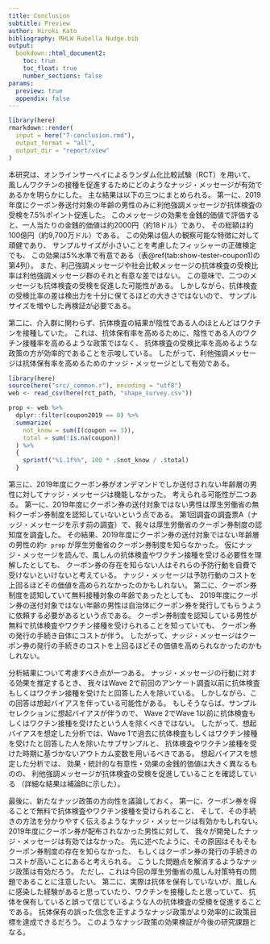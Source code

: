 ```yaml
---
title: Conclusion
subtitle: Preview
author: Hiroki Kato
bibliography: MHLW Rubella Nudge.bib
output:
  bookdown::html_document2:
    toc: true
    toc_float: true
    number_sections: false
params:
  preview: true
  appendix: false
---
```


```r
library(here)
rmarkdown::render(
  input = here("7-conclusion.rmd"),
  output_format = "all",
  output_dir = "report/view"
)
```

本研究は、オンラインサーベイによるランダム化比較試験（RCT）を用いて、
風しんワクチンの接種を促進するためにどのようなナッジ・メッセージが有効であるかを明らかにした。
主な結果は以下の三つにまとめられる。
第一に、2019年度にクーポン券送付対象の年齢の男性のみに利他強調メッセージが抗体検査の受検を7.5%ポイント促進した。
このメッセージの効果を金銭的価値で評価すると、一人当たりの金銭的価値は約2000円（約18ドル）であり、
その総額は約100億円（約9,700万ドル）である。
この効果は個人の観察可能な特徴に対して頑健であり、
サンプルサイズが小さいことを考慮したフィッシャーの正確検定でも、
この効果は5%水準で有意である（表\@ref(tab:show-tester-coupon1)の第4列）。
また、利己強調メッセージや社会比較メッセージの抗体検査の受検比率は利他強調メッセージ群のそれと有意な差ではない。
この意味で、二つのメッセージも抗体検査の受検を促進した可能性がある。
しかしながら、抗体検査の受検比率の差は検出力を十分に保てるほどの大きさではないので、
サンプルサイズを増やした再検証が必要である。

第二に、介入群に関わらず、抗体検査の結果が陰性である人のほとんどはワクチンを接種していた。
これは、抗体保有率を高めるために、陰性である人のワクチン接種率を高めるような政策ではなく、
抗体検査の受検比率を高めるような政策の方が効率的であることを示唆している。
したがって、利他強調メッセージは抗体保有率を高めるためのナッジ・メッセージとして有効である。

```r
library(here)
source(here("src/_common.r"), encoding = "utf8")
web <- read_csv(here(rct_path, "shape_survey.csv"))

prop <- web %>%
  dplyr::filter(coupon2019 == 0) %>%
  summarize(
    not_know = sum(I(coupon == 3)),
    total = sum(!is.na(coupon))
  ) %>%
  {
    sprintf("%1.1f%%", 100 * .$not_know / .$total)
  }
```

第三に、2019年度にクーポン券がオンデマンドでしか送付されない年齢層の男性に対してナッジ・メッセージは機能しなかった。
考えられる可能性が二つある。
第一に、2019年度にクーポン券の送付対象ではない男性は厚生労働省の無料クーポン券制度を認知していないという点である。
第1回調査の調査票A（ナッジ・メッセージを示す前の調査）で、我々は厚生労働省のクーポン券制度の認知度を調査した。
その結果、2019年度にクーポン券の送付対象ではない年齢層の男性の約`r prop`
が厚生労働省のクーポン券制度を知らなかった。
仮にナッジ・メッセージを読んで、風しんの抗体検査やワクチン接種を受ける必要性を理解したとしても、
クーポン券の存在を知らない人はそれらの予防行動を自費で受けないといけないと考えている。
ナッジ・メッセージは予防行動のコストを上回るほどその価値を高められなかったのかもしれない。
第二に、クーポン券制度を認知していて無料接種対象の年齢であったとしても、
2019年度にクーポン券の送付対象ではない年齢の男性は自治体にクーポン券を発行してもらうように依頼する必要があるという点である。
クーポン券制度を認知している男性が無料で抗体検査やワクチン接種を受けられることを知っていても、
クーポン券の発行の手続き自体にコストが伴う。
したがって、ナッジ・メッセージはクーポン券の発行の手続きのコストを上回るほどその価値を高められなかったのかもしれない。

分析結果について考慮すべき点が一つある。
ナッジ・メッセージの行動に対する効果を推定するとき、
我々はWave 2で前回のアンケート調査以前に抗体検査もしくはワクチン接種を受けたと回答した人を除いている。
しかしながら、この回答は想起バイアスを伴っている可能性がある。
もしそうならば、サンプルセレクションに想起バイアスが伴うので、
Wave 2でWave 1以前に抗体検査もしくはワクチン接種を受けたという人を除くべきではない。
したがって、想起バイアスを想定した分析では、Wave 1で過去に抗体検査もしくはワクチン接種を受けたと回答した人を除いたサブサンプルと、
抗体検査やワクチン接種を受けた時期に基づかないアウトカム変数を用いるべきである。
想起バイアスを想定した分析では、
効果・統計的な有意性・効果の金銭的価値は大きく異なるものの、
利他強調メッセージが抗体検査の受検を促進していることを確認している
（詳細な結果は補論Bに示した）。

最後に、新たなナッジ政策の方向性を議論しておく。
第一に、クーポン券を得ることで無料で抗体検査やワクチン接種を受けられること、
そして、その手続きの方法を分かりやすく伝えるようなナッジ・メッセージは有効かもしれない。
2019年度にクーポン券が配布されなかった男性に対して、
我々が開発したナッジ・メッセージは有効ではなかった。
先に述べたように、その原因はそもそもクーポン券制度の存在を知らなかった、
もしくはクーポン券の発行の手続きのコストが高いことにあると考えられる。
こうした問題点を解消するようなナッジ政策は有効だろう。
ただし、これは今回の厚生労働省の風しん対策特有の問題であることに注意したい。
第二に、実際は抗体を保有していないが、風しんに感染した経験があると思っていたり、ワクチンを接種したと思っていて、
抗体を保有していると誤って信じているような人の抗体検査の受検を促進することである。
抗体保有の誤った信念を正すようなナッジ政策がより効率的に政策目標を達成できるだろう。
このようなナッジ政策の効果検証が今後の研究課題となる。

